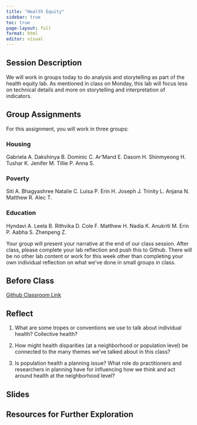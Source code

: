 ```yaml
---
title: "Health Equity"
sidebar: true
toc: true
page-layout: full
format: html
editor: visual
---
```


## Session Description

We will work in groups today to do analysis and storytelling as part of the health equity lab. As mentioned in class on Monday, this lab will focus less on technical details and more on storytelling and interpretation of indicators.

## Group Assignments

For this assignment, you will work in three groups:

### Housing
Gabriela A.
Dakshinya B.
Dominic C.
Ar'Mand E.
Dasom H.
Shinmyeong H.
Tushar K.
Jenifer M.
Tillie P.
Anna S.

### Poverty
Siti A.
Bhagyashree
Natalie C.
Luisa P.
Erin H.
Joseph J.
Trinity L.
Anjana N.
Matthew R.
Alec T.

### Education
Hyndavi A.
Leela B.
Rithvika D.
Cole F.
Matthew H.
Nadia K.
Anukriti M.
Erin P.
Aabha S.
Zhenpeng Z.

Your group will present your narrative at the end of our class session. After class, please complete your lab reflection and push this to Github. There will be no other lab content or work for this week other than completing your own individual reflection on what we’ve done in small groups in class.

## Before Class

[Github Classroom Link](https://classroom.github.com/a/LU0SyJN9)

## Reflect

1.  What are some tropes or conventions we use to talk about individual health? Collective health?

2.  How might health disparities (at a neighborhood or population level) be connected to the many themes we've talked about in this class?

3.  Is population health a planning issue? What role do practitioners and researchers in planning have for influencing how we think and act around health at the neighborhood level?

## Slides

## Resources for Further Exploration
